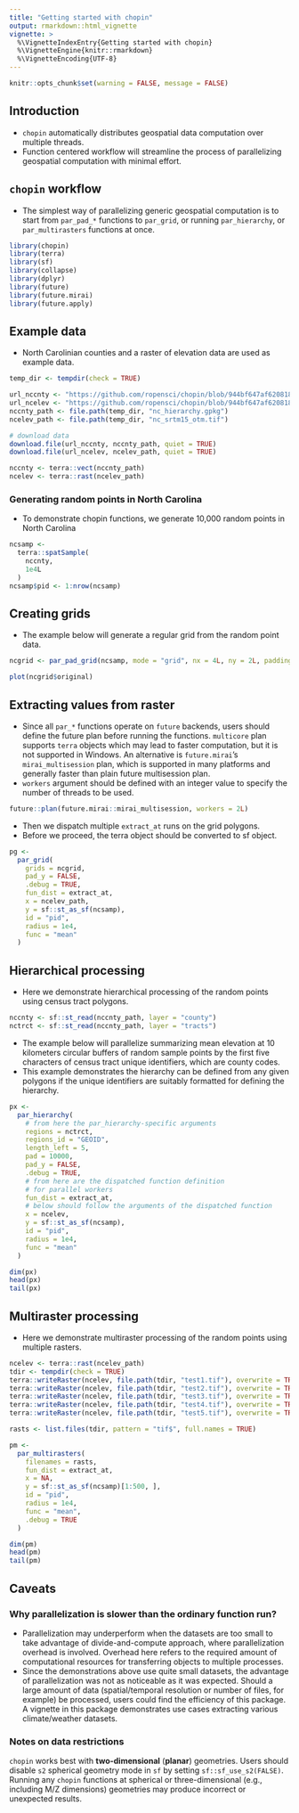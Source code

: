 ```yaml
---
title: "Getting started with chopin"
output: rmarkdown::html_vignette
vignette: >
  %\VignetteIndexEntry{Getting started with chopin}
  %\VignetteEngine{knitr::rmarkdown}
  %\VignetteEncoding{UTF-8}
---
```



```r
knitr::opts_chunk$set(warning = FALSE, message = FALSE)
```

## Introduction
- `chopin` automatically distributes geospatial data computation over multiple threads.
- Function centered workflow will streamline the process of parallelizing geospatial computation with minimal effort.


## `chopin` workflow
- The simplest way of parallelizing generic geospatial computation is to start from `par_pad_*` functions to `par_grid`, or running `par_hierarchy`, or `par_multirasters` functions at once.

```r
library(chopin)
library(terra)
library(sf)
library(collapse)
library(dplyr)
library(future)
library(future.mirai)
library(future.apply)
```


## Example data
- North Carolinian counties and a raster of elevation data are used as example data.

```r
temp_dir <- tempdir(check = TRUE)

url_nccnty <- "https://github.com/ropensci/chopin/blob/944bf647af6208182115b16df4dba098166593d0/tests/testdata/nc_hierarchy.gpkg"
url_ncelev <- "https://github.com/ropensci/chopin/blob/944bf647af6208182115b16df4dba098166593d0/tests/testdata/nc_srtm15_otm.tif"
nccnty_path <- file.path(temp_dir, "nc_hierarchy.gpkg")
ncelev_path <- file.path(temp_dir, "nc_srtm15_otm.tif")

# download data
download.file(url_nccnty, nccnty_path, quiet = TRUE)
download.file(url_ncelev, ncelev_path, quiet = TRUE)

nccnty <- terra::vect(nccnty_path)
ncelev <- terra::rast(ncelev_path)

```

### Generating random points in North Carolina
- To demonstrate chopin functions, we generate 10,000 random points in North Carolina

```r
ncsamp <-
  terra::spatSample(
    nccnty,
    1e4L
  )
ncsamp$pid <- 1:nrow(ncsamp)
```

## Creating grids
- The example below will generate a regular grid from the random point data.

```r
ncgrid <- par_pad_grid(ncsamp, mode = "grid", nx = 4L, ny = 2L, padding = 10000)

plot(ncgrid$original)
```



## Extracting values from raster
- Since all `par_*` functions operate on `future` backends, users should define the future plan before running the functions. `multicore` plan supports `terra` objects which may lead to faster computation, but it is not supported in Windows. An alternative is `future.mirai`'s `mirai_multisession` plan, which is supported in many platforms and generally faster than plain future multisession plan.
- `workers` argument should be defined with an integer value to specify the number of threads to be used.

```r
future::plan(future.mirai::mirai_multisession, workers = 2L)
```

- Then we dispatch multiple `extract_at` runs on the grid polygons.
- Before we proceed, the terra object should be converted to sf object.

```r

pg <-
  par_grid(
    grids = ncgrid,
    pad_y = FALSE,
    .debug = TRUE,
    fun_dist = extract_at,
    x = ncelev_path,
    y = sf::st_as_sf(ncsamp),
    id = "pid",
    radius = 1e4,
    func = "mean"
  )

```


## Hierarchical processing
- Here we demonstrate hierarchical processing of the random points using census tract polygons.

```r
nccnty <- sf::st_read(nccnty_path, layer = "county")
nctrct <- sf::st_read(nccnty_path, layer = "tracts")

```

- The example below will parallelize summarizing mean elevation at 10 kilometers circular buffers of random sample points by the first five characters of census tract unique identifiers, which are county codes.
- This example demonstrates the hierarchy can be defined from any given polygons if the unique identifiers are suitably formatted for defining the hierarchy.

```r
px <-
  par_hierarchy(
    # from here the par_hierarchy-specific arguments
    regions = nctrct,
    regions_id = "GEOID",
    length_left = 5,
    pad = 10000,
    pad_y = FALSE,
    .debug = TRUE,
    # from here are the dispatched function definition
    # for parallel workers
    fun_dist = extract_at,
    # below should follow the arguments of the dispatched function
    x = ncelev,
    y = sf::st_as_sf(ncsamp),
    id = "pid",
    radius = 1e4,
    func = "mean"
  )

dim(px)
head(px)
tail(px)
```

## Multiraster processing
- Here we demonstrate multiraster processing of the random points using multiple rasters.

```r
ncelev <- terra::rast(ncelev_path)
tdir <- tempdir(check = TRUE)
terra::writeRaster(ncelev, file.path(tdir, "test1.tif"), overwrite = TRUE)
terra::writeRaster(ncelev, file.path(tdir, "test2.tif"), overwrite = TRUE)
terra::writeRaster(ncelev, file.path(tdir, "test3.tif"), overwrite = TRUE)
terra::writeRaster(ncelev, file.path(tdir, "test4.tif"), overwrite = TRUE)
terra::writeRaster(ncelev, file.path(tdir, "test5.tif"), overwrite = TRUE)

rasts <- list.files(tdir, pattern = "tif$", full.names = TRUE)

pm <-
  par_multirasters(
    filenames = rasts,
    fun_dist = extract_at,
    x = NA,
    y = sf::st_as_sf(ncsamp)[1:500, ],
    id = "pid",
    radius = 1e4,
    func = "mean",
    .debug = TRUE
  )

dim(pm)
head(pm)
tail(pm)
```


## Caveats

### Why parallelization is slower than the ordinary function run?
- Parallelization may underperform when the datasets are too small to take advantage of divide-and-compute approach, where parallelization overhead is involved. Overhead here refers to the required amount of computational resources for transferring objects to multiple processes.
- Since the demonstrations above use quite small datasets, the advantage of parallelization was not as noticeable as it was expected. Should a large amount of data (spatial/temporal resolution or number of files, for example) be processed, users could find the efficiency of this package. A vignette in this package demonstrates use cases extracting various climate/weather datasets.


### Notes on data restrictions
`chopin` works best with **two-dimensional** (**planar**) geometries. Users should disable `s2` spherical geometry mode in `sf` by setting `sf::sf_use_s2(FALSE)`. Running any `chopin` functions at spherical or three-dimensional (e.g., including M/Z dimensions) geometries may produce incorrect or unexpected results.


<!-- --- end of file --- -->

